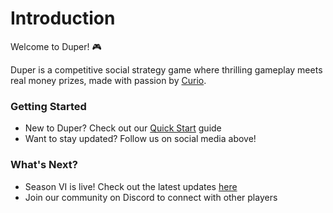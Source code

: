 # Introduction

Welcome to Duper! 🎮

Duper is a competitive social strategy game where thrilling gameplay meets real money prizes, made with passion by [Curio](https://www.curio.gg).

### Getting Started
- New to Duper? Check out our [Quick Start](https://docs.duper.gg/) guide
- Want to stay updated? Follow us on social media above! 

### What's Next?
- Season VI is live! Check out the latest updates [here](/season-6)
- Join our community on Discord to connect with other players
